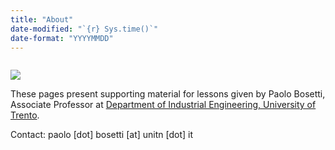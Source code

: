 ```yaml
---
title: "About"
date-modified: "`{r} Sys.time()`"
date-format: "YYYYMMDD"
---
```

```r
```

:::column-margin
![](images/PBBW.jpg)
:::

These pages present supporting material for lessons given by Paolo Bosetti, Associate Professor at [Department of Industrial Engineering, University of Trento](https://dii.unitn.it).

Contact: paolo [dot] bosetti [at] unitn [dot] it

